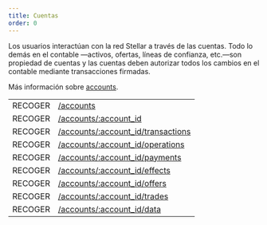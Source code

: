 ```yaml
---
title: Cuentas
order: 0
---
```



Los usuarios interactúan con la red Stellar a través de las cuentas. Todo lo demás en el contable —activos, ofertas, líneas de confianza, etc.—son propiedad de cuentas y las cuentas deben autorizar todos los cambios en el contable mediante transacciones firmadas.

Más información sobre [accounts](../../../../../learn/glossary.mdx#account).

<EndpointsTable title="Endpoints">

|         |                                                                                    |
| ------- | ---------------------------------------------------------------------------------- |
| RECOGER | [/accounts](../../list-all-accounts.api.mdx)                                       |
| RECOGER | [/accounts/:account_id](../../retrieve-an-account.api.mdx)                         |
| RECOGER | [/accounts/:account_id/transactions](../../get-transactions-by-account-id.api.mdx) |
| RECOGER | [/accounts/:account_id/operations](../../get-operations-by-account-id.api.mdx)     |
| RECOGER | [/accounts/:account_id/payments](../../get-payments-by-account-id.api.mdx)         |
| RECOGER | [/accounts/:account_id/effects](../../get-effects-by-account-id.api.mdx)           |
| RECOGER | [/accounts/:account_id/offers](../../get-offers-by-account-id.api.mdx)             |
| RECOGER | [/accounts/:account_id/trades](../../get-trades-by-account-id.api.mdx)             |
| RECOGER | [/accounts/:account_id/data](../get-data-por-account-id.api.mdx)                   |

</EndpointsTable>
